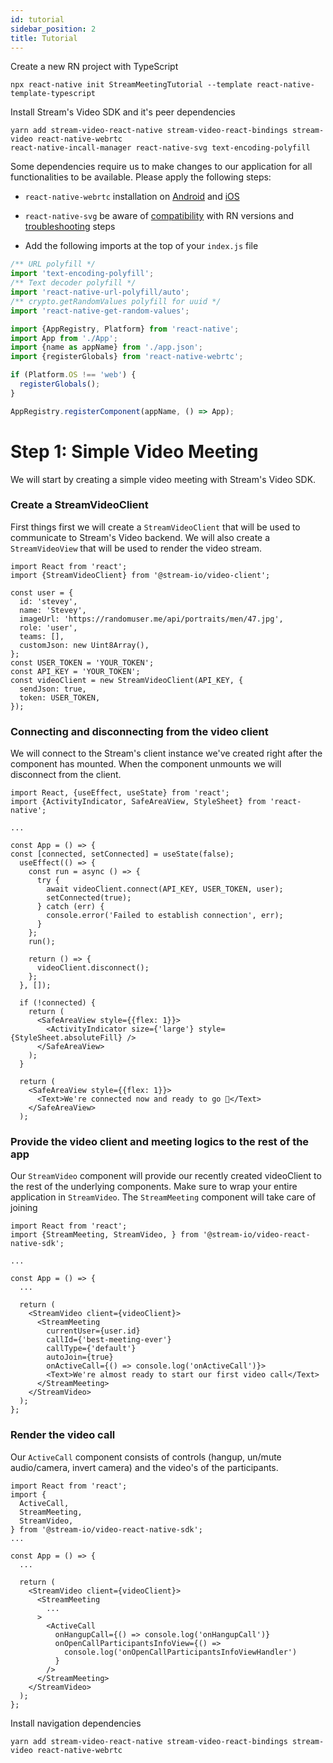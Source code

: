 ```yaml
---
id: tutorial
sidebar_position: 2
title: Tutorial
---
```


Create a new RN project with TypeScript
```
npx react-native init StreamMeetingTutorial --template react-native-template-typescript
```

Install Stream's Video SDK and it's peer dependencies
```
yarn add stream-video-react-native stream-video-react-bindings stream-video react-native-webrtc
react-native-incall-manager react-native-svg text-encoding-polyfill
```


Some dependencies require us to make changes to our application for all
functionalities to be available. Please apply the following steps:


- `react-native-webrtc` installation on [Android](https://github.com/react-native-webrtc/react-native-webrtc/blob/master/Documentation/AndroidInstallation.md) and [iOS](https://github.com/react-native-webrtc/react-native-webrtc/blob/master/Documentation/iOSInstallation.md)
- `react-native-svg` be aware of [compatibility](https://github.com/software-mansion/react-native-svg#supported-react-native-versions) with RN versions and [troubleshooting](https://github.com/software-mansion/react-native-svg#troubleshooting) steps

- Add the following imports at the top of your `index.js` file

```ts
/** URL polyfill */
import 'text-encoding-polyfill';
/** Text decoder polyfill */
import 'react-native-url-polyfill/auto';
/** crypto.getRandomValues polyfill for uuid */
import 'react-native-get-random-values';

import {AppRegistry, Platform} from 'react-native';
import App from './App';
import {name as appName} from './app.json';
import {registerGlobals} from 'react-native-webrtc';

if (Platform.OS !== 'web') {
  registerGlobals();
}

AppRegistry.registerComponent(appName, () => App);

```

Step 1: Simple Video Meeting
============================
We will start by creating a simple video meeting with Stream's Video SDK.

### Create a StreamVideoClient

First things first we will create a `StreamVideoClient` that will be used to communicate to Stream's Video backend.
We will also create a `StreamVideoView` that will be used to render the video stream.

```tsx
import React from 'react';
import {StreamVideoClient} from '@stream-io/video-client';

const user = {
  id: 'stevey',
  name: 'Stevey',
  imageUrl: 'https://randomuser.me/api/portraits/men/47.jpg',
  role: 'user',
  teams: [],
  customJson: new Uint8Array(),
};
const USER_TOKEN = 'YOUR_TOKEN';
const API_KEY = 'YOUR_TOKEN';
const videoClient = new StreamVideoClient(API_KEY, {
  sendJson: true,
  token: USER_TOKEN,
});
```

### Connecting and disconnecting from the video client

We will connect to the Stream's client instance we've created right after the component has mounted.
When the component unmounts we will disconnect from the client.

```tsx
import React, {useEffect, useState} from 'react';
import {ActivityIndicator, SafeAreaView, StyleSheet} from 'react-native';

...

const App = () => {
const [connected, setConnected] = useState(false);
  useEffect(() => {
    const run = async () => {
      try {
        await videoClient.connect(API_KEY, USER_TOKEN, user);
        setConnected(true);
      } catch (err) {
        console.error('Failed to establish connection', err);
      }
    };
    run();

    return () => {
      videoClient.disconnect();
    };
  }, []);

  if (!connected) {
    return (
      <SafeAreaView style={{flex: 1}}>
        <ActivityIndicator size={'large'} style={StyleSheet.absoluteFill} />
      </SafeAreaView>
    );
  }

  return (
    <SafeAreaView style={{flex: 1}}>
      <Text>We're connected now and ready to go 🚀</Text>
    </SafeAreaView>
  );
```

### Provide the video client and meeting logics to the rest of the app

Our `StreamVideo` component will provide our recently created videoClient to the rest of the underlying components.
Make sure to wrap your entire application in `StreamVideo`.
The `StreamMeeting` component will take care of joining

```tsx
import React from 'react';
import {StreamMeeting, StreamVideo, } from '@stream-io/video-react-native-sdk';

...

const App = () => {
  ...

  return (
    <StreamVideo client={videoClient}>
      <StreamMeeting
        currentUser={user.id}
        callId={'best-meeting-ever'}
        callType={'default'}
        autoJoin={true}
        onActiveCall={() => console.log('onActiveCall')}>
        <Text>We're almost ready to start our first video call</Text>
      </StreamMeeting>
    </StreamVideo>
  );
};

````

### Render the video call

Our `ActiveCall` component consists of controls (hangup, un/mute audio/camera, invert camera)
and the video's of the participants.

```tsx
import React from 'react';
import {
  ActiveCall,
  StreamMeeting,
  StreamVideo,
} from '@stream-io/video-react-native-sdk';
...

const App = () => {
  ...

  return (
    <StreamVideo client={videoClient}>
      <StreamMeeting
        ...
      >
        <ActiveCall
          onHangupCall={() => console.log('onHangupCall')}
          onOpenCallParticipantsInfoView={() =>
            console.log('onOpenCallParticipantsInfoViewHandler')
          }
        />
      </StreamMeeting>
    </StreamVideo>
  );
};

````

Install navigation dependencies
```
yarn add stream-video-react-native stream-video-react-bindings stream-video react-native-webrtc
```
